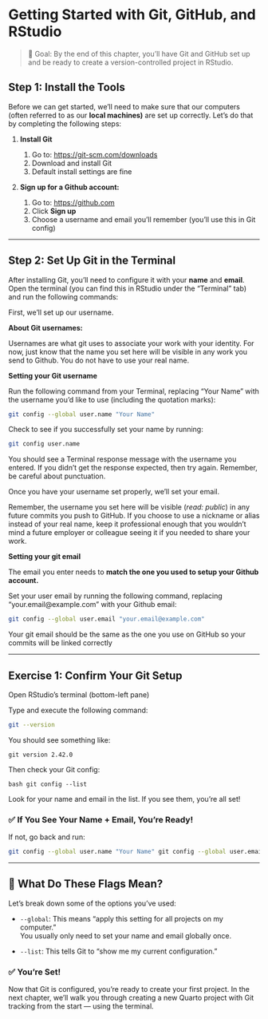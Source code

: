 # Getting Started with Git, GitHub, and RStudio

> 🎯 Goal: By the end of this chapter, you'll have Git and GitHub set up and be ready to create a version-controlled project in RStudio.


## Step 1: Install the Tools

Before we can get started, we'll need to make sure that our computers (often referred to as our **local machines)** are set up correctly. Let's do that by completing the following steps:

1.  **Install Git**

    1.  Go to: <https://git-scm.com/downloads>
    2.  Download and install Git
    3.  Default install settings are fine

2.  **Sign up for a Github account:**

    1.  Go to: <https://github.com>
    2.  Click **Sign up**
    3.  Choose a username and email you’ll remember (you’ll use this in Git config)

------------------------------------------------------------------------

## Step 2: Set Up Git in the Terminal

After installing Git, you’ll need to configure it with your **name** and **email**. Open the terminal (you can find this in RStudio under the “Terminal” tab) and run the following commands:

First, we'll set up our username.

**About Git usernames:**

Usernames are what git uses to associate your work with your identity. For now, just know that the name you set here will be visible in any work you send to Github. You do not have to use your real name.

**Setting your Git username**

Run the following command from your Terminal, replacing "Your Name" with the username you'd like to use (including the quotation marks):

``` bash
git config --global user.name "Your Name"
```

Check to see if you successfully set your name by running:

``` bash
git config user.name
```

You should see a Terminal response message with the username you entered. If you didn't get the response expected, then try again. Remember, be careful about punctuation.

Once you have your username set properly, we'll set your email.

::: callout-caution
Remember, the username you set here will be visible (*read: public*) in any future commits you push to GitHub. If you choose to use a nickname or alias instead of your real name, keep it professional enough that you wouldn't mind a future employer or colleague seeing it if you needed to share your work.
:::

**Setting your git email**

The email you enter needs to **match the one you used to setup your Github account.**

Set your user email by running the following command, replacing "your.email\@example.com" with your Github email:

``` bash
git config --global user.email "your.email@example.com"
```

::: callout-important
Your git email should be the same as the one you use on GitHub so your commits will be linked correctly
:::

------------------------------------------------------------------------

## Exercise 1: Confirm Your Git Setup

Open RStudio’s terminal (bottom-left pane)

Type and execute the following command:

``` bash
git --version
```

You should see something like:

```         
git version 2.42.0
```

Then check your Git config:

`bash git config --list`

Look for your name and email in the list. If you see them, you're all set!

### ✅ If You See Your Name + Email, You’re Ready!

If not, go back and run:

``` bash
git config --global user.name "Your Name" git config --global user.email "your.email@example.com"
```

------------------------------------------------------------------------

## 🧠 What Do These Flags Mean?

Let’s break down some of the options you've used:

-   `--global`: This means “apply this setting for all projects on my computer.”\
    You usually only need to set your name and email globally once.

-   `--list`: This tells Git to “show me my current configuration.”

### ✅ You're Set!

Now that Git is configured, you're ready to create your first project. In the next chapter, we’ll walk you through creating a new Quarto project with Git tracking from the start — using the terminal.

